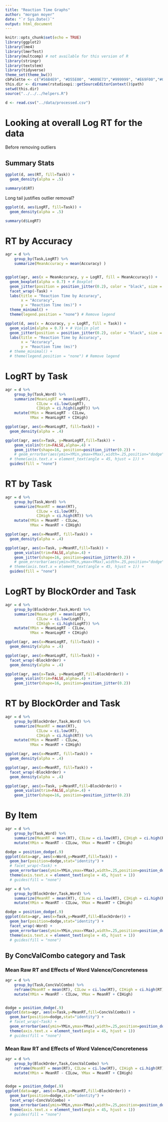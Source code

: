 ```yaml
---
title: "Reaction Time Graphs"
author: "morgan moyer"
date: "`r Sys.Date()`"
output: html_document
---
```



```r
knitr::opts_chunk$set(echo = TRUE)
library(ggplot2)
library(lme4)
library(lmerTest)
library(multcomp) # not available for this version of R
library(stringr)
library(textstem)
library(tidyverse)
theme_set(theme_bw())
cbPalette <- c("#56B4E9", "#D55E00", "#009E73","#999999", "#E69F00","#009E73","#56B4E9", "#D55E00", "#009E73","#999999", "#E69F00","#009E73","#56B4E9", "#D55E00", "#009E73","#999999", "#E69F00","#009E73","#56B4E9", "#D55E00", "#009E73","#999999", "#E69F00","#009E73")
this.dir <- dirname(rstudioapi::getSourceEditorContext()$path)
setwd(this.dir)
source("../../../helpers.R")

d <- read.csv("../data/processed.csv")
```

# Looking at overall Log RT for the data

Before removing outliers

## Summary Stats
```r

ggplot(d, aes(RT, fill=Task)) +
  geom_density(alpha = .5)

summary(d$RT)
```

Long tail justifies outlier removal?
```r
ggplot(d, aes(LogRT, fill=Task)) +
  geom_density(alpha = .5)

summary(d$LogRT)
```

# RT by Accuracy

```r
agr = d %>%
    group_by(Task,LogRT) %>%
    summarize(MeanAccuracy = mean(Accuracy) )


ggplot(agr, aes(x = MeanAccuracy, y = LogRT, fill = MeanAccuracy)) +
  geom_boxplot(alpha = 0.7) + # Boxplot
  geom_jitter(position = position_jitter(0.2), color = "black", size = 1.5, alpha = 0.5) + # Add jittered points
  facet_wrap(~Task) +
  labs(title = "Reaction Time by Accuracy",
       x = "Accuracy",
       y = "Reaction Time (ms)") +
  theme_minimal() +
  theme(legend.position = "none") # Remove legend

```

```r
ggplot(d, aes(x = Accuracy, y = LogRT, fill = Task)) +
  geom_violin(alpha = 0.7) + # Violin plot
  geom_jitter(position = position_jitter(0.2), color = "black", size = 1.5, alpha = 0.5) + # Add jittered points
  labs(title = "Reaction Time by Accuracy",
       x = "Accuracy",
       y = "Reaction Time (ms)")
  # theme_minimal() +
  # theme(legend.position = "none") # Remove legend
```




# LogRT by Task

```r

agr = d %>%
    group_by(Task,Word) %>%
    summarize(MeanLogRT = mean(LogRT), 
              CILow = ci.low(LogRT), 
              CIHigh = ci.high(LogRT)) %>%
    mutate(YMin = MeanLogRT - CILow, 
           YMax = MeanLogRT + CIHigh)

ggplot(agr, aes(x=MeanLogRT, fill=Task)) +
  geom_density(alpha = .4)

ggplot(agr, aes(x=Task, y=MeanLogRT,fill=Task)) + 
    geom_violin(trim=FALSE,alpha=.4) +
    geom_jitter(shape=16, position=position_jitter(0.2)) +
    # geom_errorbar(aes(ymin=YMin,ymax=YMax),width=.25,position="dodge", show.legend = FALSE) +
  # theme(axis.text.x = element_text(angle = 45, hjust = 1)) +
  guides(fill = "none")

```

# RT by Task
```r

agr = d %>%
    group_by(Task,Word) %>%
    summarize(MeanRT = mean(RT), 
              CILow = ci.low(RT), 
              CIHigh = ci.high(RT)) %>%
    mutate(YMin = MeanRT - CILow, 
           YMax = MeanRT + CIHigh)

ggplot(agr, aes(x=MeanRT, fill=Task)) +
  geom_density(alpha = .4)

ggplot(agr, aes(x=Task, y=MeanRT,fill=Task)) + 
    geom_violin(trim=FALSE,alpha=.4) +
    geom_jitter(shape=16, position=position_jitter(0.2)) +
    # geom_errorbar(aes(ymin=YMin,ymax=YMax),width=.25,position="dodge", show.legend = FALSE) +
  # theme(axis.text.x = element_text(angle = 45, hjust = 1)) +
  guides(fill = "none")

```

# LogRT by BlockOrder and Task
```r

agr = d %>%
    group_by(BlockOrder,Task,Word) %>%
    summarize(MeanLogRT = mean(LogRT), 
              CILow = ci.low(LogRT), 
              CIHigh = ci.high(LogRT)) %>%
    mutate(YMin = MeanLogRT - CILow, 
           YMax = MeanLogRT + CIHigh)

ggplot(agr, aes(x=MeanLogRT, fill=Task)) +
  geom_density(alpha = .4)

ggplot(agr, aes(x=MeanLogRT, fill=Task)) +
  facet_wrap(~BlockOrder) +
  geom_density(alpha = .4)

ggplot(agr, aes(x=Task, y=MeanLogRT,fill=BlockOrder)) + 
    geom_violin(trim=FALSE,alpha=.4) +
    geom_jitter(shape=16, position=position_jitter(0.2))

```

# RT by BlockOrder and Task
```r

agr = d %>%
    group_by(BlockOrder,Task,Word) %>%
    summarize(MeanRT = mean(RT), 
              CILow = ci.low(RT), 
              CIHigh = ci.high(RT)) %>%
    mutate(YMin = MeanRT - CILow, 
           YMax = MeanRT + CIHigh)

ggplot(agr, aes(x=MeanRT, fill=Task)) +
  geom_density(alpha = .4)

ggplot(agr, aes(x=MeanRT, fill=Task)) +
  facet_wrap(~BlockOrder) +
  geom_density(alpha = .4)

ggplot(agr, aes(x=Task, y=MeanRT,fill=BlockOrder)) + 
    geom_violin(trim=FALSE,alpha=.4) +
    geom_jitter(shape=16, position=position_jitter(0.2))

```


# By Item

```r
agr = d %>%
    group_by(Task,Word) %>%
    summarize(MeanRT = mean(RT), CILow = ci.low(RT), CIHigh = ci.high(RT)) %>%
    mutate(YMin = MeanRT - CILow, YMax = MeanRT + CIHigh)

dodge = position_dodge(.9)
ggplot(data=agr, aes(x=Word,y=MeanRT,fill=Task)) +
  geom_bar(position=dodge,stat="identity") +
  # facet_wrap(~Task) +
  geom_errorbar(aes(ymin=YMin,ymax=YMax),width=.25,position=position_dodge(0.9)) +
  theme(axis.text.x = element_text(angle = 45, hjust = 1))
  # guides(fill = "none")
```

```r
agr = d %>%
    group_by(BlockOrder,Task,Word) %>%
    summarize(MeanRT = mean(RT), CILow = ci.low(RT), CIHigh = ci.high(RT)) %>%
    mutate(YMin = MeanRT - CILow, YMax = MeanRT + CIHigh)

dodge = position_dodge(.9)
ggplot(data=agr, aes(x=Task,y=MeanRT,fill=BlockOrder)) +
  geom_bar(position=dodge,stat="identity") +
  facet_wrap(~Word) +
  geom_errorbar(aes(ymin=YMin,ymax=YMax),width=.25,position=position_dodge(0.9)) +
  theme(axis.text.x = element_text(angle = 45, hjust = 1))
  # guides(fill = "none")
```


## By ConcValCombo category and Task

### Mean Raw RT and Effects of Word Valence/Concreteness

```r

agr = d %>%
    group_by(Task,ConcValCombo) %>%
    reframe(MeanRT = mean(RT), CILow = ci.low(RT), CIHigh = ci.high(RT)) %>%
    mutate(YMin = MeanRT - CILow, YMax = MeanRT + CIHigh)


dodge = position_dodge(.9)
ggplot(data=agr, aes(x=Task,y=MeanRT,fill=ConcValCombo)) +
  geom_bar(position=dodge,stat="identity") +
  # facet_wrap(~Task) +
  geom_errorbar(aes(ymin=YMin,ymax=YMax),width=.25,position=position_dodge(0.9)) +
  theme(axis.text.x = element_text(angle = 45, hjust = 1))
  # guides(fill = "none")


```

### Mean Raw RT and Effects of Word Valence/Concreteness

```r

agr = d %>%
    group_by(BlockOrder,Task,ConcValCombo) %>%
    reframe(MeanRT = mean(RT), CILow = ci.low(RT), CIHigh = ci.high(RT)) %>%
    mutate(YMin = MeanRT - CILow, YMax = MeanRT + CIHigh)


dodge = position_dodge(.9)
ggplot(data=agr, aes(x=Task,y=MeanRT,fill=BlockOrder)) +
  geom_bar(position=dodge,stat="identity") +
  facet_wrap(~ConcValCombo) +
  geom_errorbar(aes(ymin=YMin,ymax=YMax),width=.25,position=position_dodge(0.9)) +
  theme(axis.text.x = element_text(angle = 45, hjust = 1))
  # guides(fill = "none")


```
